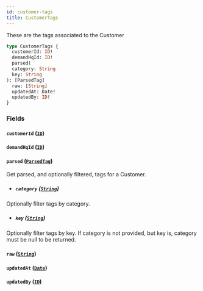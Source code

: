 ```yaml
---
id: customer-tags
title: CustomerTags
---
```



These are the tags associated to the Customer


```graphql
type CustomerTags {
  customerId: ID!
  demandHqId: ID!
  parsed(
  category: String
  key: String
): [ParsedTag]
  raw: [String]
  updatedAt: Date!
  updatedBy: ID!
}
```


### Fields

#### `customerId` ([`ID`](/developers/demandhq-apis/demand-api/graphql/reference/scalars/id))




#### `demandHqId` ([`ID`](/developers/demandhq-apis/demand-api/graphql/reference/scalars/id))




#### `parsed` ([`ParsedTag`](/developers/demandhq-apis/demand-api/graphql/reference/objects/parsed-tag))

Get parsed, and optionally filtered, tags for a Customer.
- ##### `category` ([`String`](/developers/demandhq-apis/demand-api/graphql/reference/scalars/string))

Optionally filter tags by category.


- ##### `key` ([`String`](/developers/demandhq-apis/demand-api/graphql/reference/scalars/string))

Optionally filter tags by key. If category is not provided, but key is, category must be null to be returned.


#### `raw` ([`String`](/developers/demandhq-apis/demand-api/graphql/reference/scalars/string))




#### `updatedAt` ([`Date`](/developers/demandhq-apis/demand-api/graphql/reference/scalars/date))




#### `updatedBy` ([`ID`](/developers/demandhq-apis/demand-api/graphql/reference/scalars/id))






